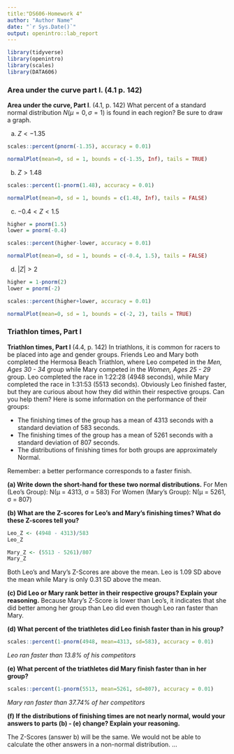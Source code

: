 ```yaml
---
title:"DS606-Homework 4"
author: "Author Name"
date: "`r Sys.Date()`"
output: openintro::lab_report
---
```


```r
library(tidyverse)
library(openintro)
library(scales)
library(DATA606)
```

### Area under the curve part I. (4.1 p. 142)
**Area under the curve, Part I**. (4.1, p. 142) What percent of a standard normal distribution $N(\mu=0, \sigma=1)$ is found in each region? Be sure to draw a graph.

(a) $Z < -1.35$
```r
scales::percent(pnorm(-1.35), accuracy = 0.01)
```
```r
normalPlot(mean=0, sd = 1, bounds = c(-1.35, Inf), tails = TRUE)
```

(b) $Z > 1.48$
```r
scales::percent(1-pnorm(1.48), accuracy = 0.01)
```
```r
normalPlot(mean=0, sd = 1, bounds = c(1.48, Inf), tails = FALSE)
```

(c) $-0.4 < Z < 1.5$
```r
higher = pnorm(1.5)
lower = pnorm(-0.4)

scales::percent(higher-lower, accuracy = 0.01)
```

```r
normalPlot(mean=0, sd = 1, bounds = c(-0.4, 1.5), tails = FALSE)
```

(d) $|Z| > 2$
```r
higher = 1-pnorm(2)
lower = pnorm(-2)

scales::percent(higher+lower, accuracy = 0.01)
```


```r
normalPlot(mean=0, sd = 1, bounds = c(-2, 2), tails = TRUE)
```

### Triathlon times, Part I
**Triathlon times, Part I** (4.4, p. 142) In triathlons, it is common for racers to be placed into age and gender groups. Friends Leo and Mary both completed the Hermosa Beach Triathlon, where Leo competed in the *Men, Ages 30 - 34* group while Mary competed in the *Women, Ages 25 - 29* group. Leo completed the race in 1:22:28 (4948 seconds), while Mary completed the race in 1:31:53 (5513 seconds). Obviously Leo finished faster, but they are curious about how they did within their respective groups. Can you help them? Here is some information on the performance of their groups:

* The finishing times of the \textit{Men, Ages 30 - 34} group has a mean of 4313 seconds with a standard deviation of 583 seconds.
* The finishing times of the \textit{Women, Ages 25 - 29} group has a mean of 5261 seconds with a standard deviation of 807 seconds.
* The distributions of finishing times for both groups are approximately Normal.

Remember: a better performance corresponds to a faster finish.

**(a) Write down the short-hand for these two normal distributions.**
For Men (Leo’s Group): N(µ = 4313, σ = 583)
For Women (Mary’s Group): N(µ = 5261, σ = 807)

**(b) What are the Z-scores for Leo's and Mary's finishing times? What do these Z-scores tell you?**
```r
Leo_Z <- (4948 - 4313)/583
Leo_Z
```

```r
Mary_Z <- (5513 - 5261)/807
Mary_Z
```
Both Leo's and Mary's Z-Scores are above the mean.  Leo is 1.09 SD above the mean while Mary is only 0.31 SD above the mean. 

**(c) Did Leo or Mary rank better in their respective groups? Explain your reasoning.**
Because Mary's Z-Score is lower than Leo's, it indicates that she did better among her group than Leo did even though Leo ran faster than Mary. 

**(d) What percent of the triathletes did Leo finish faster than in his group?**
```r
scales::percent(1-pnorm(4948, mean=4313, sd=583), accuracy = 0.01)
```
*Leo ran faster than 13.8% of his competitors*

**(e) What percent of the triathletes did Mary finish faster than in her group?**
```r
scales::percent(1-pnorm(5513, mean=5261, sd=807), accuracy = 0.01)
```
*Mary ran faster than 37.74% of her competitors*

**(f) If the distributions of finishing times are not nearly normal, would your answers to parts (b) - (e) change? Explain your reasoning.**

The Z-Scores (answer b) will be the same.  We would not be able to calculate the other answers in a non-normal distribution. 
...

